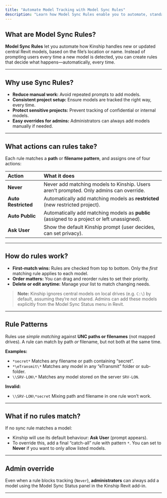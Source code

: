 ```yaml
---
title: "Automate Model Tracking with Model Sync Rules"
description: "Learn how Model Sync Rules enable you to automate, standardize, and manage how new Revit models are tracked in Kinship—without manual prompts for every model."
---
```


## What are Model Sync Rules?

**Model Sync Rules** let you automate how Kinship handles new or updated central Revit models, based on the file’s location or name.
Instead of prompting users every time a new model is detected, you can create rules that decide what happens—automatically, every time.

---

## Why use Sync Rules?

- **Reduce manual work:** Avoid repeated prompts to add models.
- **Consistent project setup:** Ensure models are tracked the right way, every time.
- **Protect sensitive projects:** Prevent tracking of confidential or internal models.
- **Easy overrides for admins:** Administrators can always add models manually if needed.

---

## What actions can rules take?

Each rule matches a **path** or **filename pattern**, and assigns one of four actions:

| Action           | What it does                                                                                 |
|:-----------------|:---------------------------------------------------------------------------------------------|
| **Never**        | Never add matching models to Kinship. Users aren’t prompted. Only admins can override.       |
| **Auto Restricted** | Automatically add matching models as **restricted** (new restricted project).                      |
| **Auto Public**  | Automatically add matching models as **public** (assigned to a project or left unassigned).  |
| **Ask User**     | Show the default Kinship prompt (user decides, can set privacy).                             |

---

## How do rules work?

- **First-match wins:** Rules are checked from top to bottom. Only the *first* matching rule applies to each model.
- **Order matters:** You can drag and reorder rules to set their priority.
- **Delete or edit anytime:** Manage your list to match changing needs.

> **Note:**
> Kinship ignores central models on local drives (e.g. `C:\`) by default, assuming they’re not shared. Admins can add these models explicitly from the Model Sync Status menu in Revit.

---

## Rule Patterns

Rules use *simple matching* against **UNC paths or filenames** (not mapped drives).
A rule can match by path *or* filename, but not both at the same time.

**Examples:**
- `*secret*`
  Matches any filename or path containing “secret”.
- `*\eTransmit\*`
  Matches any model in any “eTransmit” folder or sub-folder.
- `\\SRV-LON\*`
  Matches any model stored on the server `SRV-LON`.

**Invalid:**
- `\\SRV-LON\*secret`
  Mixing path and filename in one rule won’t work.

---

## What if no rules match?

If no sync rule matches a model:
- Kinship will use its default behaviour: **Ask User** (prompt appears).
- To override this, add a final “catch-all” rule with pattern `*`.
  You can set to **Never** if you want to only allow listed models.

---

## Admin override

Even when a rule blocks tracking (`Never`), **administrators** can always add a model using the Model Sync Status panel in the Kinship Revit add-in.

---